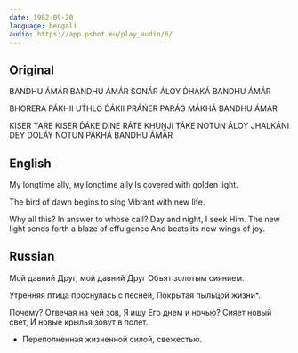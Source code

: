 ```yaml
---
date: 1982-09-20
language: bengali
audio: https://app.psbot.eu/play_audio/6/
---
```


## Original

BANDHU ÁMÁR BANDHU ÁMÁR
SONÁR ÁLOY D́HÁKÁ
BANDHU ÁMÁR

BHORERA PÁKHII UT́HLO D́ÁKII
PRÁŃER PARÁG MÁKHÁ
BANDHU ÁMÁR

KISER TARE KISER D́ÁKE
DINE RÁTE KHUṊJI TÁKE
NOTUN ÁLOY JHALKÁNI DEY
DOLÁY NOTUN PÁKHÁ
BANDHU ÁMÁR

## English

My longtime ally, мy longtime ally
Is covered with golden light.

The bird of dawn begins to sing
Vibrant with new life.

Why all this? In answer to whose call?
Day and night, I seek Him.
The new light sends forth a blaze of effulgence
And beats its new wings of joy.

## Russian

Мой давний Друг, мой давний Друг
Объят золотым сиянием.

Утренняя птица проснулась с песней,
Покрытая пыльцой жизни*.

Почему? Отвечая на чей зов,
Я ищу Его днем и ночью?
Сияет новый свет,
И новые крылья зовут в полет.

* Переполненная жизненной силой, свежестью.
